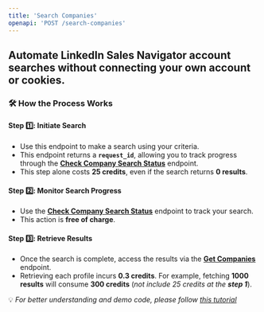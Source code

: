 ```yaml
---
title: 'Search Companies'
openapi: 'POST /search-companies'
---
```


## Automate LinkedIn Sales Navigator account searches without connecting your own account or cookies.

### 🛠 How the Process Works
#### **Step 1️⃣: Initiate Search**
- Use this endpoint to make a search using your criteria.
- This endpoint returns a **`request_id`**, allowing you to track progress through the [**Check Company Search Status**](https://fdocs.info/api-reference/endpoint/check-search-companies-status) endpoint.
- This step alone costs **25 credits**, even if the search returns **0 results**.
#### **Step 2️⃣: Monitor Search Progress**
- Use the [**Check Company Search Status**](https://fdocs.info/api-reference/endpoint/check-search-companies-status) endpoint to track your search.
- This action is **free of charge**.
#### **Step 3️⃣: Retrieve Results**
- Once the search is complete, access the results via the [**Get Companies**](https://fdocs.info/api-reference/endpoint/get-search-companies-results) endpoint.
- Retrieving each profile incurs **0.3 credits**. For example, fetching **1000 results** will consume **300 credits** (*not include 25 credits at the **step 1***).

💡 *For better understanding and demo code, please follow [this tutorial](https://fdocs.info/tutorial/howto-search-companies)*
